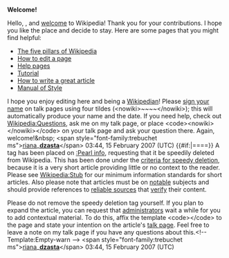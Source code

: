 <article id="9514870" title=User talk:Silver616>
	<talkpage id="9514870" title="User talk:Silver616">

'''Welcome!'''

Hello, {{BASEPAGENAME}}, and [[Wikipedia:Welcome, newcomers|welcome]] to Wikipedia! Thank you for your contributions. I hope you like the place and decide to stay. Here are some pages that you might find helpful:
*[[Wikipedia:Five pillars|The five pillars of Wikipedia]]
*[[Wikipedia:How to edit a page|How to edit a page]]
*[[Help:Contents|Help pages]]
*[[Wikipedia:Tutorial|Tutorial]]
*[[Wikipedia:Article development|How to write a great article]]
*[[Wikipedia:Manual of Style|Manual of Style]]
I hope you enjoy editing here and being a [[Wikipedia:Wikipedians|Wikipedian]]! Please [[Wikipedia:Sign your posts on talk pages|sign your name]] on talk pages using four tildes (&lt;nowiki&gt;~~~~&lt;/nowiki&gt;); this will automatically produce your name and the date. If you need help, check out [[Wikipedia:Questions]], ask me on my talk page, or place &lt;code&gt;&lt;nowiki&gt;{{helpme}}&lt;/nowiki&gt;&lt;/code&gt; on your talk page and ask your question there. Again, welcome!&amp;nbsp; &lt;span style=&quot;font-family:trebuchet ms&quot;&gt;[[User:riana_dzasta|riana]]_[[User talk:riana_dzasta|'''dzasta''']]&lt;/span&gt; 03:44, 15 February 2007 (UTC)
{{#if:{{{header|}}}|=={{{header-text|[[:Pearl info]]}}}==}}
A tag has been placed on [[:Pearl info]], requesting that it be speedily deleted from Wikipedia. This has been done under the [[WP:CSD#Articles|criteria for speedy deletion]], because it is a very short article providing little or no context to the reader. Please see [[Wikipedia:Stub#Essential information about stubs|Wikipedia:Stub]] for our minimum information standards for short articles. Also please note that articles must be on [[Wikipedia:Notability|notable]] subjects and should provide references to [[Wikipedia:Reliable sources|reliable sources]] that [[Wikipedia:Verifiability|verify]] their content. 

Please do not remove the speedy deletion tag yourself. If you plan to expand the article, you can request that [[Wikipedia:Administrators|administrators]] wait a while for you to add contextual material.  To do this, affix the template &lt;code&gt;{{tl|hangon}}&lt;/code&gt; to the page and state your intention on the article's [[Help:Talk page|talk page]]. Feel free to leave a note on my talk page if you have any questions about this.&lt;!-- Template:Empty-warn --&gt; &lt;span style=&quot;font-family:trebuchet ms&quot;&gt;[[User:riana_dzasta|riana]]_[[User talk:riana_dzasta|'''dzasta''']]&lt;/span&gt; 03:44, 15 February 2007 (UTC)
	</talkpage>
</article>